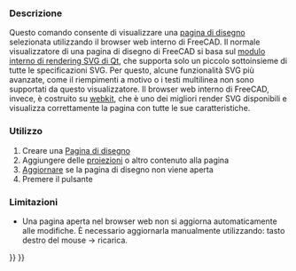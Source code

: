 <languages/>
{{docnav/it
|[[Drawing_Clip/it|Ritaglio]]
|[[Drawing_Orthoviews/it|Viste ortogonali]]
|[[Drawing_Workbench/it|Drawing]]
|IconL=Drawing_Clip.png
|IconC=Workbench_Drawing.svg
|IconR=Drawing_Orthoviews.png
}}

{{GuiCommand/it|Name=Drawing Openbrowser|Name/it=Apri browser|Workbenches=[[Drawing Workbench/it|Drawing]], Complete|MenuLocation=Drawing → Apri Browser|Shortcut=none}}

=== Descrizione ===

Questo comando consente di visualizzare una [[Drawing Landscape A3/it|pagina di disegno]] selezionata utilizzando il browser web interno di FreeCAD. Il normale visualizzatore di una pagina di disegno di FreeCAD si basa sul [http://qt-project.org/doc/qt-5.0/qtsvg/svgrendering.html modulo interno di rendering SVG di Qt], che supporta solo un piccolo sottoinsieme di tutte le  specificazioni SVG. Per questo, alcune funzionalità SVG più avanzate, come il riempimenti a motivo o i testi multilinea non sono supportati da questo visualizzatore. Il browser web interno di FreeCAD, invece, è costruito su [http://en.wikipedia.org/wiki/WebKit webkit], che è uno dei migliori render SVG disponibili e visualizza correttamente la pagina con tutte le sue caratteristiche.

=== Utilizzo ===

# Creare una [[Drawing Landscape A3/it|Pagina di disegno]]
# Aggiungere delle [[Drawing View/it|proiezioni]] o altro contenuto alla pagina
# [[Std_Refresh/it|Aggiornare]] se la pagina di disegno non viene aperta
# Premere il pulsante {{KEY|[[Image:Drawing Openbrowser.png|16px]] [[Drawing Openbrowser/it|Apri browser]]}}

=== Limitazioni ===

* Una pagina aperta nel browser web non si aggiorna automaticamente alle modifiche. È necessario aggiornarla manualmente utilizzando: tasto destro del mouse → ricarica.

{{docnav/it
|[[Drawing_Clip/it|Ritaglio]]
|[[Drawing_Orthoviews/it|Viste ortogonali]]
|[[Drawing_Workbench/it|Drawing]]
|IconL=Drawing_Clip.png
|IconC=Workbench_Drawing.svg
|IconR=Drawing_Orthoviews.png
}}

{{Drawing Tools navi{{#translation:}}}}
{{Userdocnavi{{#translation:}}}}